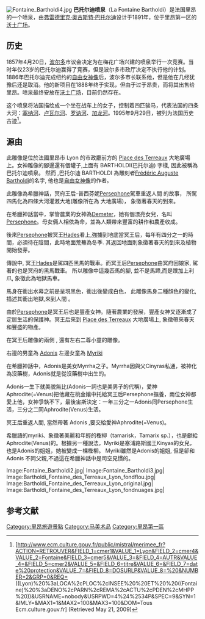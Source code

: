 [[File:Fontaine_Bartholdi4.jpg|thumb]]
'''巴托尔迪喷泉'''（La Fontaine Bartholdi）是法国里昂的一个喷泉，由[[弗雷德里克·奥古斯特·巴托尔迪|弗雷德里克·奥古斯特·巴托尔迪]]设计于1891年，位于里昂第一区的[[沃土广场|沃土广场]]。

==历史==
1857年4月20日，[[波尔多|波尔多]]市议会决定为在梅花广场兴建的喷泉举行一次竞赛。当时年仅23岁的巴托尔迪赢得了竞赛，但是波尔多市政厅决定不执行他的计划。1886年巴托尔迪完成纽约的[[自由女神像|自由女神像]]后，波尔多市长联系他，但是他在几经犹豫后还是取消。他的新项目在1888年终于实现，但由于过于昂贵，而将其出售给里昂。喷泉最终安放在[[沃土广场|沃土广场]]，目前仍然存在。

这个喷泉将法国描绘成一个坐在战车上的女子，控制着四匹骏马，代表法国的四条大河：[[塞纳河|塞纳河]]、[[卢瓦尔河|卢瓦尔河]]、[[罗讷河|罗讷河]]、[[加龙河|加龙河]]。1995年9月29日，被列为法国历史古迹<ref>[http://www.ecm.culture.gouv.fr/public/mistral/merimee_fr?ACTION=RETROUVER&FIELD_1=cmer1&VALUE_1=Lyon&FIELD_2=cmer4&VALUE_2=Fontaine&FIELD_3=cmer5&VALUE_3=&FIELD_4=AUTR&VALUE_4=&FIELD_5=cmer2&VALUE_5=&FIELD_6=titre&VALUE_6=&FIELD_7=date%20protection&VALUE_7=&FIELD_8=DOSURLP&VALUE_8=%20&NUMBER=2&GRP=0&REQ=((Lyon)%20%3aLOCA%2cPLOC%2cINSEE%20%20ET%20%20((Fontaine)%20%3aDENO%2cPARN%2cREMA%2cACTU%2cPDEN%2cMHPP%20))&USRNAME=nobody&USRPWD=4%24%2534P&SPEC=9&SYN=1&IMLY=&MAX1=1&MAX2=100&MAX3=100&DOM=Tous Ecm.culture.gouv.fr]{{Dead link|date=2018年5月 |bot=InternetArchiveBot |fix-attempted=no }} (Retrieved May 21, 2009)</ref>。

==源由==
此雕像是位於法國里昂市 Lyon 的市政廳前方的 [[Place_des_Terreaux|Place des Terreaux]] 大地廣場 上。女神雕像的腳邊還有個罐子,上面有 BARTHOLDI(巴托尔迪) 字樣,  因此被稱為 巴托尔迪噴泉。
然而 ,巴托尔迪 BARTHOLDI 為雕刻者[[Frédéric_Auguste_Bartholdi|Frédéric Auguste Bartholdi]]的名字, 他也是[[自由女神像|自由女神像]]的作者。

此雕像為希臘神話，冥府王后-普西芬妮[[Persephone|Persephone]]駕車重返人間 的故事， 所駕四馬化為四條大河灌漑大地(雕像所在為 大地廣場)， 象徵著春天的到來。

在希臘神話當中，掌管農業的女神為[[Demeter|Demeter]]，她有個漂亮女兒，名叫[[Persephone|Persephone]]。母女倆人相依為命，並為人類帶來豐富的耕作和農產收成。  

後來[[Persephone|Persephone]]被冥王[[Hades|Hades]]看上,強擄到地底當冥王后，每年有四分之一的時間，必須待在陰間，此時地面荒蕪為冬季. 其返回地面則象徵著春天的到來及植物開始發芽。   

傳說中, 冥王[[Hades|Hades]]是駕四匹黑馬的戰車。而冥王后[[Persephone|Persephone]]由冥府回娘家, 駕著的也是冥府的黑馬戰車。
所以雕像中這幾匹馬的腳, 並不是馬蹄,而是蹼加上利爪, 象徵此為地獄馬車。

馬身在衝出水幕之前是呈現黑色，衝出後變成白色， 此雕像馬身二種顏色的變化, 描述其衝出地獄,來到人間 。
   
由於[[Persephone|Persephone]]是冥王后也是豐產女神。隨著農業的發展，豐產女神又逐漸成了定居生活的保護神。冥王后來到 [[Place_des_Terreaux|Place des Terreaux]] 大地廣場上, 象徵帶來春天和豐盛的物產。  
 
在冥王后雕像的兩側 , 還有左右二尊小童的雕像。

右邊的男童為 [[Adonis|Adonis]] 左邊女童為 [[Myriki|Myriki]]
 
在希臘神話中，Adonis是美女Myrrha之子。Myrrha因與父Cinyras私通，被神化為沒藥樹，Adonis就是從沒藥樹中出生的。

Adonis一生下就美貌無比(Adonis一詞也是美男子的代稱)，愛神Aphrodite(=Venus)把他藏在桃金孃中托給冥王后Persephone撫養，兩位女神都愛上他，女神爭執不下，最後宙斯決定：一年三分之一Adonis同Persephone生活，三分之二同Aphrodite(Venus)生活。

冥王后重返人間, 當然帶著 Adonis ,要交給愛神Aphrodite(=Venus)。   

希臘語的myriki、象徵著美麗和年輕的檉柳（tamarisk，Tamarix sp.），也是獻給Aphrodite(Venus)的。根據另一種說法，Myriki是塞浦路斯國王Kinyas的女兒，也是Adonis的姐姐，她被變成一棵檉柳。 
Myriki雖然是Adonis的姐姐, 但是卻和 Adonis 不同父親,不過這在希臘神話中是司空見慣的。


<gallery>
Image:Fontaine_Bartholdi2.jpg|
Image:Fontaine_Bartholdi3.jpg|
Image:Bartholdi_Fontaine_des_Terreaux_Lyon_fondflou.jpg|
Image:Bartholdi_Fontaine_des_Terreaux_Lyon_original.jpg|
Image:Bartholdi_Fontaine_des_Terreaux_Lyon_fondnuages.jpg|
</gallery>
{{Commonscat|Fontaine Bartholdi}}
{{Portal|法国}}

==参考文献==
{{reflist}}
{{Coord|45.767641|N|4.833455|E|source:frwiki_region:FR|format=dms|display=title}}

[[Category:里昂旅遊景點|Category:里昂旅遊景點]]
[[Category:马美术品|Category:马美术品]]
[[Category:里昂第一區|Category:里昂第一區]]